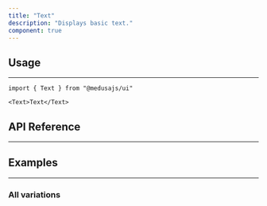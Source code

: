 ```yaml
---
title: "Text"
description: "Displays basic text."
component: true
---
```


<ComponentExample name="text-demo" />

## Usage

---

```tsx
import { Text } from "@medusajs/ui"
```

```tsx
<Text>Text</Text>
```


## API Reference

---

<ComponentReference mainComponent="Text" />

## Examples

---

### All variations

<ComponentExample name="text-examples" />
